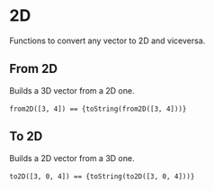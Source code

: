 

<Meta title="Utils/Math/Linear/2D" />

# 2D

Functions to convert any vector to 2D and viceversa.

## From 2D

Builds a 3D vector from a 2D one.

<code>from2D([3, 4]) == {toString(from2D([3, 4]))}</code>&nbsp;

## To 2D

Builds a 2D vector from a 3D one.

<code>to2D([3, 0, 4]) == {toString(to2D([3, 0, 4]))}</code>&nbsp;
